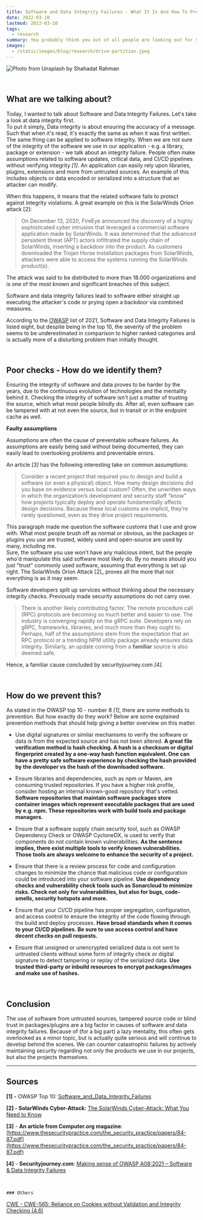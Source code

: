 ```yaml
---
title: Software and Data Integrity Failures - What It Is And How To Prevent It
date: 2022-03-10
lastmod: 2022-03-10
tags:
  - research
summary: You probably think you out of all people are looking out for your projects, but you'd be surprised to find out there's a lot more going around behind the scenes...
images:
  - /static/images/blog/research/drive-partition.jpeg
---
```


![Photo from Unsplash by Shahadat Rahman](https://images.unsplash.com/photo-1555949963-ff9fe0c870eb?crop=entropy&cs=tinysrgb&fit=max&fm=jpg)

<br />

## What are we talking about?

Today, I wanted to talk about Software and Data Integrity Failures. Let's take a look at data integrity first.  
To put it simply, Data integrity is about ensuring the accuracy of a message. Such that when it's read, it's exactly the same as when it was first written.  
The same thing can be applied to software integrity. When we are not sure of the integrity of the software we use in our application - e.g. a library, package or extension - we talk about an integrity failure. People often make assumptions related to software updates, critical data, and CI/CD pipelines without verifying integrity _[1]_. An application can easily rely upon libraries, plugins, extensions and more from untrusted sources. An example of this includes objects or data encoded or serialized into a structure that an attacker can modify.

When this happens, it means that the related software fails to protect against integrity violations. A great example on this is the SolarWinds Orion attack [2]:

> On December 13, 2020, FireEye announced the discovery of a highly sophisticated cyber intrusion that leveraged a commercial software application made by SolarWinds. It was determined that the advanced persistent threat (APT) actors infiltrated the supply chain of SolarWinds, inserting a backdoor into the product. As customers downloaded the Trojan Horse installation packages from SolarWinds, attackers were able to access the systems running the SolarWinds product(s).

The attack was said to be distributed to more than 18.000 organizations and is one of the most known and significant breaches of this subject.

Software and data integrity failures lead to software either straight up executing the attacker's code or prying open a backdoor via combined measures.

According to the [OWASP](https://owasp.org/Top10/) list of 2021, Software and Data Integrity Failures is listed eight, but despite being in the top 10, the severity of the problem seems to be underestimated in comparison to higher ranked categories and is actually more of a disturbing problem than initially thought.

<br />

## Poor checks - How do we identify them?

Ensuring the integrity of software and data proves to be harder by the years, due to the continuous evolution of technologies and the mentality behind it. Checking the integrity of software isn't just a matter of trusting the source, which what most people blindly do. After all, even software can be tampered with at not even the source, but in transit or in the endpoint cache as well.

**Faulty assumptions**

Assumptions are often the cause of preventable software failures. As assumptions are easily being said without being documented, they can easily lead to overlooking problems and preventable errors.

An article _[3]_ has the following interesting take on common assumptions:

> Consider a recent project that required you to design and build a software (or even a physical) object. How many design decisions did you base on evidence versus local custom? Often, the unwritten ways in which the organization’s development and security staff “know” how projects typically deploy and operate fundamentally affects design decisions. Because these local customs are implicit, they’re rarely questioned, even as they drive project requirements.

This paragraph made me question the software customs that I use and grow with. What most people brush off as normal or obvious, as the packages or plugins you use are trusted, widely used and open-source are used by many, including me.  
Sure, the software you use won't have any malicious intent, but the people who'd manipulate this said software most likely do. By no means should you just "trust" commonly used software, assuming that everything is set up right. The SolarWinds Orion Attack [2]\_ proves all the more that not everything is as it may seem.

Software developers split up services without thinking about the necessary integrity checks. Previously made security assumptions do not carry over.

> There is another likely contributing factor. The remote procedure call (RPC) protocols are becoming so much better and easier to use. The industry is converging rapidly on the gRPC suite. Developers rely on gRPC, frameworks, libraries, and much more than they ought to. Perhaps, half of the assumptions stem from the expectation that an RPC protocol or a trending NPM utility package already ensures data integrity. Similarly, an update coming from a **familiar** source is also deemed safe.

Hence, a familiar cause concluded by securityjourney.com _[4]._

<br />

## How do we prevent this?

As stated in the OWASP top 10 - number 8 _[1]_, there are some methods to prevention. But how exactly do they work? Below are some explained prevention methods that should help giving a better overview on this matter.

- Use digital signatures or similar mechanisms to verify the software or data is from the expected source and has not been altered.
  **A great file verification method is hash checking. A hash is a checksum or digital fingerprint created by a one-way hash function equivalent. One can have a pretty safe software experience by checking the hash provided by the developer vs the hash of the downloaded software.**

- Ensure libraries and dependencies, such as npm or Maven, are consuming trusted repositories. If you have a higher risk profile, consider hosting an internal known-good repository that's vetted.
  **Software repositories that maintain software packages store container images which represent executable packages that are used by e.g. npm. These repositories work with build tools and package managers.**

- Ensure that a software supply chain security tool, such as OWASP Dependency Check or OWASP CycloneDX, is used to verify that components do not contain known vulnerabilities.
  **As the sentence implies, there exist multiple tools to verify known vulnerabilities. Those tools are always welcome to enhance the security of a project.**

- Ensure that there is a review process for code and configuration changes to minimize the chance that malicious code or configuration could be introduced into your software pipeline.
  **Use dependency checks and vulnerability check tools such as Sonarcloud to minimize risks. Check not only for vulnerabilities, but also for bugs, code-smells, security hotspots and more.**

- Ensure that your CI/CD pipeline has proper segregation, configuration, and access control to ensure the integrity of the code flowing through the build and deploy processes.
  **Have broad standards when it comes to your CI/CD pipelines. Be sure to use access control and have decent checks on pull requests.**

- Ensure that unsigned or unencrypted serialized data is not sent to untrusted clients without some form of integrity check or digital signature to detect tampering or replay of the serialized data.
  **Use trusted third-party or inbuild resources to encrypt packages/images and make use of hashes.**

<br />

## Conclusion

The use of software from untrusted sources, tampered source code or blind trust in packages/plugins are a big factor in causes of software and data integrity failures. Because of (for a big part) a lazy mentality, this often gets overlooked as a minor topic, but is actually quite serious and will continue to develop behind the scenes. We can counter catastrophic failures by actively maintaining security regarding not only the products we use in our projects, but also the projects themselves.

---

## Sources

**[1] -** OWASP Top 10: [Software_and_Data_Integrity_Failures](https://owasp.org/Top10/A08_2021-Software_and_Data_Integrity_Failures/)

**[2] - SolarWinds Cyber-Attack:** [The SolarWinds Cyber-Attack: What You Need to Know](https://www.cisecurity.org/solarwinds)

**[3]** - **An article from Computer.org magazine**: [https://www.thesecuritypractice.com/the_security_practice/papers/84-87.pdf](https://www.thesecuritypractice.com/the_security_practice/papers/84-87.pdf)

**[4]** - **Securityjourney.com**: [Making sense of OWASP A08:2021 – Software & Data Integrity Failures](https://www.securityjourney.com/post/making-sense-of-owasp-a08-2021-software-data-integrity-failures)

<br />

    ### Others

[CWE - CWE-565: Reliance on Cookies without Validation and Integrity Checking (4.6)](https://cwe.mitre.org/data/definitions/565.html)
